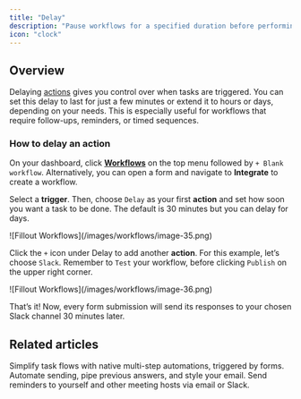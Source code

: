 ```yaml
---
title: "Delay"
description: "Pause workflows for a specified duration before performing tasks. Choose to delay for minutes, hours, or even days."
icon: "clock"
---
```


## Overview

Delaying [actions](/workflows) gives you control over when tasks are triggered. You can set this delay to last for just a few minutes or extend it to hours or days, depending on your needs. This is especially useful for workflows that require follow-ups, reminders, or timed sequences.

### How to delay an action

On your dashboard, click [**Workflows**](/workflows) on the top menu followed by `+ Blank workflow`. Alternatively, you can open a form and navigate to **Integrate** to create a workflow.

Select a **trigger**. Then, choose `Delay` as your first **action** and set how soon you want a task to be done. The default is 30 minutes but you can delay for days.

<Frame>
  ![Fillout Workflows](/images/workflows/image-35.png)
</Frame>

Click the `+` icon under Delay to add another **action**. For this example, let’s choose `Slack`. Remember to `Test` your workflow, before clicking `Publish` on the upper right corner.

<Frame>
  ![Fillout Workflows](/images/workflows/image-36.png)
</Frame>

That’s it\! Now, every form submission will send its responses to your chosen Slack channel 30 minutes later.

## Related articles

<CardGroup cols={3}>
  <Card title="Workflows" icon="code-branch" iconType="regular" color="#FFC738" href="/workflows">
    Simplify task flows with native multi-step automations, triggered by forms.
  </Card>
  <Card title="Custom email notifications" icon="envelope-open-text" iconType="regular" color="#FFC738" href="/custom-emails">
    Automate sending, pipe previous answers, and style your email.
  </Card>
  <Card title="Scheduling actions" icon="circle-calendar" iconType="regular" color="#FFC738" href="/scheduling-workflows">
    Send reminders to yourself and other meeting hosts via email or Slack.
  </Card>
</CardGroup>